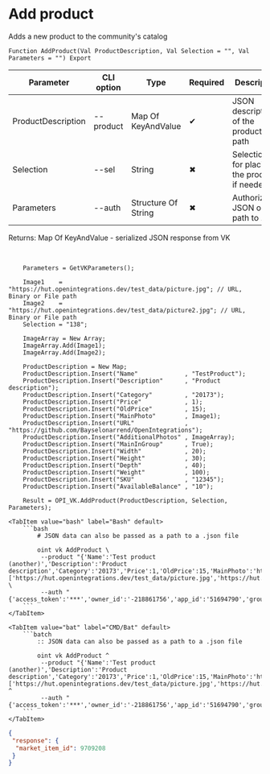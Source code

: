 ﻿---
sidebar_position: 4
description: Add product and other functions to work with VK in the Open Integration Package, a free open-source integration library for 1C:Enterprise 8, OneScript and CLI
keywords: [1C, 1С, 1С:Enterprise, 1С:Enterprise 8.3, API, Integration, Services, Exchange, OneScript, CLI, VK]
---


# Add product
 Adds a new product to the community's catalog



`Function AddProduct(Val ProductDescription, Val Selection = "", Val Parameters = "") Export`

  | Parameter | CLI option | Type | Required | Description |
  |-|-|-|-|-|
  | ProductDescription | --product | Map Of KeyAndValue | &#x2714; | JSON description of the product or path |
  | Selection | --sel | String | &#x2716; | Selection ID for placing the product, if needed |
  | Parameters | --auth | Structure Of String | &#x2716; | Authorization JSON or path to .json |

  
  Returns:  Map Of KeyAndValue - serialized JSON response from VK

<br/>




```bsl title="1C:Enterprise/OneScript code example"
    Parameters = GetVKParameters();

    Image1    = "https://hut.openintegrations.dev/test_data/picture.jpg"; // URL, Binary or File path
    Image2    = "https://hut.openintegrations.dev/test_data/picture2.jpg"; // URL, Binary or File path
    Selection = "138";

    ImageArray = New Array;
    ImageArray.Add(Image1);
    ImageArray.Add(Image2);

    ProductDescription = New Map;
    ProductDescription.Insert("Name"             , "TestProduct");
    ProductDescription.Insert("Description"      , "Product description");
    ProductDescription.Insert("Category"         , "20173");
    ProductDescription.Insert("Price"            , 1);
    ProductDescription.Insert("OldPrice"         , 15);
    ProductDescription.Insert("MainPhoto"        , Image1);
    ProductDescription.Insert("URL"              , "https://github.com/Bayselonarrend/OpenIntegrations");
    ProductDescription.Insert("AdditionalPhotos" , ImageArray);
    ProductDescription.Insert("MainInGroup"      , True);
    ProductDescription.Insert("Width"            , 20);
    ProductDescription.Insert("Height"           , 30);
    ProductDescription.Insert("Depth"            , 40);
    ProductDescription.Insert("Weight"           , 100);
    ProductDescription.Insert("SKU"              , "12345");
    ProductDescription.Insert("AvailableBalance" , "10");

    Result = OPI_VK.AddProduct(ProductDescription, Selection, Parameters);
```
 

 <Tabs>
  
    <TabItem value="bash" label="Bash" default>
        ```bash
            # JSON data can also be passed as a path to a .json file
            
            oint vk AddProduct \
             --product "{'Name':'Test product (another)','Description':'Product description','Category':'20173','Price':1,'OldPrice':15,'MainPhoto':'https://hut.openintegrations.dev/test_data/picture.jpg','URL':'https://github.com/Bayselonarrend/OpenIntegrations','AdditionalPhotos':['https://hut.openintegrations.dev/test_data/picture.jpg','https://hut.openintegrations.dev/test_data/picture2.jpg'],'MainInGroup':true,'GroupNumber':null,'Width':20,'Height':30,'Depth':40,'Weight':100,'SKU':12345,'AvailableBalance':'10','PropertyValues':7109}" \
             --auth "{'access_token':'***','owner_id':'-218861756','app_id':'51694790','group_id':'218861756'}"
        ```
    </TabItem>
  
    <TabItem value="bat" label="CMD/Bat" default>
        ```batch
            :: JSON data can also be passed as a path to a .json file
            
            oint vk AddProduct ^
             --product "{'Name':'Test product (another)','Description':'Product description','Category':'20173','Price':1,'OldPrice':15,'MainPhoto':'https://hut.openintegrations.dev/test_data/picture.jpg','URL':'https://github.com/Bayselonarrend/OpenIntegrations','AdditionalPhotos':['https://hut.openintegrations.dev/test_data/picture.jpg','https://hut.openintegrations.dev/test_data/picture2.jpg'],'MainInGroup':true,'GroupNumber':null,'Width':20,'Height':30,'Depth':40,'Weight':100,'SKU':12345,'AvailableBalance':'10','PropertyValues':7109}" ^
             --auth "{'access_token':'***','owner_id':'-218861756','app_id':'51694790','group_id':'218861756'}"
        ```
    </TabItem>
</Tabs>


```json title="Result"
{
 "response": {
  "market_item_id": 9709208
 }
}
```
